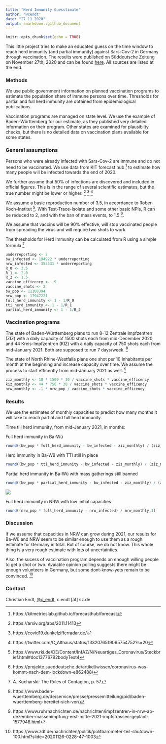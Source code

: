 ```yaml
---
title: "Herd Immunity Guesstimate"
author: '@cendt'
date: "27 11 2020"
output: rmarkdown::github_document
---
```


```r
knitr::opts_chunk$set(echo = TRUE)
```


This little project tries to make an educated guess on the time window to reach herd immunity (and partial immunity) against Sars-Cov-2 in Germany through vaccination. The results were published on Süddeutsche Zeitung on November 27th, 2020 and can be found [here](https://sz.de/1.5130292). All sources are listed at the end.

### Methods

We use public government information on planned vaccination programs to estimate the population share of immune persons over time. Thresholds for partial and full herd immunity are obtained from epidemiological publications.

Vaccination programs are managed on state level. We use the example of Baden-Württemberg for our estimate, as they published very detailed information on their program. Other states are examined for plausibilty checks, but there is no detailed data on vaccination plans available for some states.

### General assumptions

Persons who were already infected with Sars-Cov-2 are immune and do not need to be vaccinated. We use data from KIT forecast hub ^[https://kitmetricslab.github.io/forecasthub/forecast] to estimate how many people will be infected towards the end of 2020.

We further assume that 50% of infections are discovered and included in official figures. This is in the range of several scientific estimates, but the true number might be lower or higher. ^[https://arxiv.org/abs/2011.11413] ^[https://covid19.dunkelzifferradar.de/] ^[https://twitter.com/C_Althaus/status/1332076519095754752?s=20]

We assume a basic reproduction number of 3.5, in accordance to Rober-Koch-Institut ^[https://www.rki.de/DE/Content/InfAZ/N/Neuartiges_Coronavirus/Steckbrief.html#doc13776792bodyText4]. With Test-Trace-Isolate and some other basic NPIs, R can be reduced to 2, and with the ban of mass  events, to 1.5 ^[https://projekte.sueddeutsche.de/artikel/wissen/coronavirus-was-kommt-nach-dem-lockdown-e862488/].

We assume that vaccins will be 90% effective, will stop vaccinated people from spreading the virus and will require two shots to work.

The thresholds for Herd Immunity can be calculated from R using a simple formula ^[A. Kucharski: The Rules of Contagion, p. 57]

```r
underreporting <- 2
bw_infected <- 194922 * underreporting
nrw_infected <- 353531 * underreporting
R_0 <- 3.5
R_1 <- 2.0
R_2 <- 1.5
vaccine_efficency <- .9
vaccine_shots <- 2
bw_pop <- 11100394
nrw_pop <- 17947221
full_herd_immunity <- 1 - 1/R_0
tti_herd_immunity <- 1 - 1/R_1
partial_herd_immunity <- 1 - 1/R_2
```

### Vaccination programs

The state of Baden-Württemberg plans to run 8-12 Zentrale Impfzentren (ZIZ) with a daily capacity of 1500 shots each from mid-December 2020, and 44 Kreis-Impfzentren (KIZ) with a daily capacity of 750 shots each from mid-January 2021. Both are supposed to run 7 days/week. ^[https://www.baden-wuerttemberg.de/de/service/presse/pressemitteilung/pid/baden-wuerttemberg-bereitet-sich-vor/]

The state of North Rhine-Westfalia plans one shot per 10 inhabitants per month at the beginning and increase capacity over time. We assume the process to start efficently from mid-January 2021 as well. ^[https://www.ruhrnachrichten.de/nachrichten/impfzentren-in-nrw-ab-dezember-massenimpfung-erst-mitte-2021-impfstrassen-geplant-1577948.html]

```r
ziz_monthly <- 10 * 1500 * 30 / vaccine_shots * vaccine_efficency
kiz_monthly <- 44 * 750 * 30 / vaccine_shots * vaccine_efficency
nrw_monthly <- .1 * nrw_pop / vaccine_shots * vaccine_efficency
```

### Results

We use the estimates of monthly capacities to predict how many months it will take to reach partial and full herd immunity.

Time till herd immunity, from mid-January 2021, in months:

Full herd immunity in Ba-Wü
```r
round((bw_pop * full_herd_immunity - bw_infected - ziz_monthly) / (ziz_monthly + kiz_monthly),1)
```

Herd immunity in Ba-Wü with TTI still in place
```r
round((bw_pop * tti_herd_immunity - bw_infected - ziz_monthly) / (ziz_monthly + kiz_monthly),1)
```

Partial herd immunity in Ba-Wü with mass gatherings still banned
```r
round((bw_pop * partial_herd_immunity - bw_infected - ziz_monthly) / (ziz_monthly + kiz_monthly),1)
```

![](https://datawrapper.dwcdn.net/jdxn1/full.png)

Full herd immunity in NRW with low initial capacities
```r
round((nrw_pop * full_herd_immunity - nrw_infected) / nrw_monthly,1)
```

### Discussion

If we assume that capacities in NRW can grow during 2021, our results for Ba-Wü and NRW seem to be similar enough to use them as a rough estimate for Germany in total. But of course, we do not know. This whole thing is a very rough estimate with lots of uncertainties.

Also, the sucess of vaccination program depends on enough willing people to get a shot or two. Avaiable opinion polling suggests there might be enough volunteers in Germany, but some dont-know-yets remain to be convinced. ^[https://www.zdf.de/nachrichten/politik/politbarometer-teil-shutdown-100.html?slide=20201126-0228-47-1003]

### Contact

Christian Endt, [\@c_endt](https://twitter.com/c_endt), c.endt [ät] sz.de

